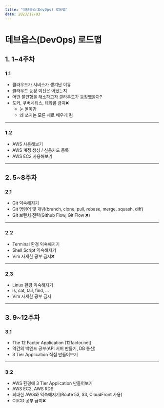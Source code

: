 ```yaml
---
title: '데브옵스(DevOps) 로드맵'
date: 2023/12/03
---
```


# 데브옵스(DevOps) 로드맵

## 1. 1~4주차

### 1.1

- 클라우드가 서비스가 생겨난 이유
- 클라우드 등장 이전은 어땠는지
- 어떤 불편함을 해소하고자 클라우드가 등장했을까?
- 도커, 쿠버네티스, 테라폼 금지❌
  - 눈 돌아감
  - 왜 쓰지는 모른 채로 배우게 됨

---

### 1.2

- AWS 사용해보기
- AWS 계정 생성 / 신용카드 등록
- AWS EC2 사용해보기

---

## 2. 5~8주차

### 2.1

- Git 익숙해지기
- Git 명령어 및 개념(branch, clone, pull, rebase, merge, squash, diff)
- Git 브랜치 전략(Github Flow, Git Flow ❌)

---

### 2.2

- Terminal 환경 익숙해지기
- Shell Script 익숙해지기
- Vim 자세한 공부 금지❌

---

### 2.3

- Linux 환경 익숙해지기
- ls, cat, tail, find, ...
- Vim 자세한 공부 금지

---

## 3. 9~12주차

### 3.1

- The 12 Factor Application (12factor.net)
- 약간의 백엔드 공부(API 서버 만들기, DB 통신)
- 3 Tier Application 직접 만들어보기

---

### 3.2

- AWS 환경에 3 Tier Application 만들어보기
- AWS EC2, AWS RDS
- 최대한 AWS와 익숙해지기(Route 53, S3, CloudFront 사용)
- CI/CD 공부 금지❌
